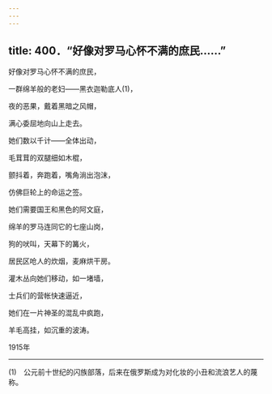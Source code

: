 ```yaml
---
---
---
```

title: 400．“好像对罗马心怀不满的庶民……”
---




好像对罗马心怀不满的庶民，

一群绵羊般的老妇——黑衣迦勒底人(1)，

夜的恶果，戴着黑暗之风帽，

满心委屈地向山上走去。

她们数以千计——全体出动，

毛茸茸的双腿细如木棍，

颤抖着，奔跑着，嘴角淌出泡沫，

仿佛巨轮上的命运之签。

她们需要国王和黑色的阿文庭，

绵羊的罗马连同它的七座山岗，

狗的吠叫，天幕下的篝火，

居民区呛人的炊烟，麦麻烘干房。

灌木丛向她们移动，如一堵墙，

士兵们的营帐快速逼近，

她们在一片神圣的混乱中疯跑，

羊毛高挂，如沉重的波涛。

1915年



* * *



(1)　公元前十世纪的闪族部落，后来在俄罗斯成为对化妆的小丑和流浪艺人的蔑称。